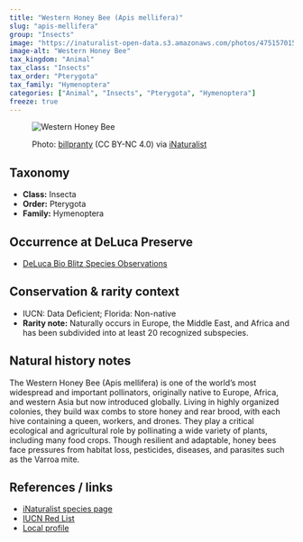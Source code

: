 ```yaml
---
title: "Western Honey Bee (Apis mellifera)"
slug: "apis-mellifera"
group: "Insects"
image: "https://inaturalist-open-data.s3.amazonaws.com/photos/475157015/large.jpg"        # keep for thumbnails
image-alt: "Western Honey Bee"
tax_kingdom: "Animal"
tax_class: "Insects"
tax_order: "Pterygota"        
tax_family: "Hymenoptera"     
categories: ["Animal", "Insects", "Pterygota", "Hymenoptera"]
freeze: true
---
```


<figure class="species-figure">

<img src="https://inaturalist-open-data.s3.amazonaws.com/photos/475157015/large.jpg" alt="Western Honey Bee" class="species-photo"/>

<figcaption class="photo-credit">

Photo: <a href="https://www.inaturalist.org/people/billpranty">billpranty</a> (CC BY-NC 4.0) via <a href="https://www.inaturalist.org/observations/264609649">iNaturalist</a>

</figcaption>

</figure>

## Taxonomy

-   **Class:** Insecta
-   **Order:** Pterygota
-   **Family:** Hymenoptera

## Occurrence at DeLuca Preserve

-   [DeLuca Bio Blitz Species Observations](https://www.inaturalist.org/observations?project_id=191727&subview=table&taxon_id=47219)

## Conservation & rarity context

-   IUCN: Data Deficient; Florida: Non-native
-   **Rarity note:** Naturally occurs in Europe, the Middle East, and Africa and has been subdivided into at least 20 recognized subspecies.

## Natural history notes

The Western Honey Bee (Apis mellifera) is one of the world’s most widespread and important pollinators, originally native to Europe, Africa, and western Asia but now introduced globally. Living in highly organized colonies, they build wax combs to store honey and rear brood, with each hive containing a queen, workers, and drones. They play a critical ecological and agricultural role by pollinating a wide variety of plants, including many food crops. Though resilient and adaptable, honey bees face pressures from habitat loss, pesticides, diseases, and parasites such as the Varroa mite.

## References / links

-   [iNaturalist species page](https://www.inaturalist.org/taxa/47219-Apis-mellifera)
-   [IUCN Red List](https://www.iucnredlist.org/species/42463639/42463665)
-   [Local profile](https://edis.ifas.ufl.edu/publication/IN1005)
